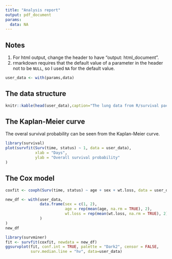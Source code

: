 ```yaml
---
title: "Analysis report"
output: pdf_document
params:
  data: NA
---
```


## Notes

1. For html output, change the header to have "output: html_document".
2. rmarkdown requires that the default value of a parameter in the header not to be `NULL`, so I used `NA` for the default value.

```r
user_data <- with(params,data)
```

## The data structure

```r
knitr::kable(head(user_data),caption="The lung data from R/survival package")
```

## The Kaplan-Meier curve

The overal survival probability can be seen from the Kaplan-Meier curve.

```r
library(survival)
plot(survfit(Surv(time, status) ~ 1, data = user_data),
             xlab = "Days",
             ylab = "Overall survival probability"
)
```

## The Cox model

```r
coxfit <- coxph(Surv(time, status) ~ age + sex + wt.loss, data = user_data)

new_df <- with(user_data,
               data.frame(sex = c(1, 2),
                          age = rep(mean(age, na.rm = TRUE), 2),
                          wt.loss = rep(mean(wt.loss, na.rm = TRUE), 2)
               )
)
new_df

library(survminer)
fit <- survfit(coxfit, newdata = new_df)
ggsurvplot(fit, conf.int = TRUE, palette = "Dark2", censor = FALSE,
           surv.median.line = "hv", data=user_data)

```
